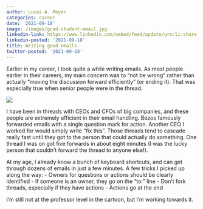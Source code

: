 ```yaml
---
author: Lucas A. Meyer
categories: career
date: '2021-09-18'
image: /images/grad-student-email.jpg
linkedin-link: https://www.linkedin.com/embed/feed/update/urn:li:share:6843910523256479746
linkedin-posted: '2021-09-18'
title: Writing good emails
twitter-posted: '2021-09-18'
---
```


Earlier in my career, I took quite a while writing emails. As most people earlier in their careers, my main concern was to "not be wrong" rather than actually "moving the discussion forward efficiently" (or ending it). That was especially true when senior people were in the thread.

![](/images/grad-student-email.jpg)

I have been in threads with CEOs and CFOs of big companies, and these people are extremely efficient in their email handling. Bezos famously forwarded emails with a single question mark for action. Another CEO I worked for would simply write "fix this". Those threads tend to cascade really fast until they got to the person that could actually do something. One thread I was on got five forwards in about eight minutes (I was the lucky person that couldn't forward the thread to anyone else!).

At my age, I already know a bunch of keyboard shortcuts, and can get through dozens of emails in just a few minutes. A few tricks I picked up along the way:
- Owners for questions or actions should be clearly identified
- If someone is an owner, they go on the "to:" line
- Don't fork threads, especially if they have actions
- Actions go at the end

I'm still not at the professor level in the cartoon, but I'm working towards it.

